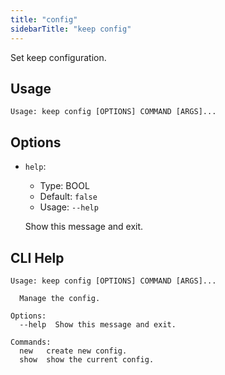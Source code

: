```yaml
---
title: "config"
sidebarTitle: "keep config"
---
```


Set keep configuration.

## Usage

```
Usage: keep config [OPTIONS] COMMAND [ARGS]...
```

## Options
* `help`:
  * Type: BOOL
  * Default: `false`
  * Usage: `--help`

  Show this message and exit.



## CLI Help

```
Usage: keep config [OPTIONS] COMMAND [ARGS]...

  Manage the config.

Options:
  --help  Show this message and exit.

Commands:
  new   create new config.
  show  show the current config.
```
